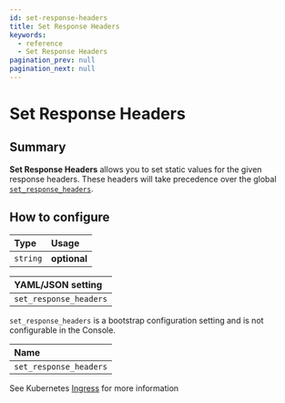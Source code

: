 ```yaml
---
id: set-response-headers
title: Set Response Headers
keywords:
  - reference
  - Set Response Headers
pagination_prev: null
pagination_next: null
---
```



# Set Response Headers

## Summary

**Set Response Headers** allows you to set static values for the given response headers. These headers will take precedence over the global [`set_response_headers`](/docs/reference/set-response-headers).

## How to configure

| **Type** | **Usage**    |
| :------- | :----------- |
| `string` | **optional** |

<Tabs>
<TabItem value="Core" label="Core">

| **YAML**/**JSON** setting |
| :------------------------ |
| `set_response_headers`    |

</TabItem>
<TabItem value="Enterprise" label="Enterprise">

`set_response_headers` is a bootstrap configuration setting and is not configurable in the Console.

</TabItem>
<TabItem value="Kubernetes" label="Kubernetes">

| **Name**               |
| :--------------------- |
| `set_response_headers` |

See Kubernetes [Ingress](/docs/deploying/k8s/ingress#annotations) for more information

</TabItem>
</Tabs>
